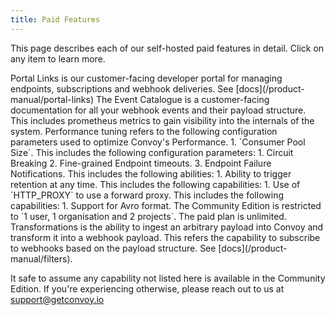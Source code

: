 ```yaml
---
title: Paid Features 
---
```


This page describes each of our self-hosted paid features in detail. Click on any item to learn more.

<AccordionGroup>
  <Accordion title="Portal Links" icon="circle-user">
	Portal Links is our customer-facing developer portal for managing endpoints, subscriptions and webhook deliveries. See [docs](/product-manual/portal-links)
  </Accordion>

  <Accordion title="Events Catalogue" icon="album-collection">
	The Event Catalogue is a customer-facing documentation for all your webhook events and their payload structure. 
  </Accordion>

  <Accordion title="Prometheus Metrics" icon="chart-mixed">
	This includes prometheus metrics to gain visibility into the internals of the system.
  </Accordion>

  <Accordion title="Performance tuning" icon="alien-8bit">
	Performance tuning refers to the following configuration parameters used to optimize Convoy's Performance.
	1. `Consumer Pool Size`. 
  </Accordion>

  <Accordion title="Advanced Endpoint Management" icon="webhook">
	This includes the following configuration parameters:
	1. Circuit Breaking
	2. Fine-grained Endpoint timeouts.
	3. Endpoint Failure Notifications.
  </Accordion>

  <Accordion title="Advanced Webhooks Retention" icon="database">
	This includes the following abilities:
	1. Ability to trigger retention at any time. 
  </Accordion>

  <Accordion title="Role-Based Access Controls" icon="lock">
  </Accordion>

  <Accordion title="Static IPs and Forward Proxy Routing" icon="shield-halved">
	This includes the following capabilities:
	1. Use of `HTTP_PROXY` to use a forward proxy.

  </Accordion>

  <Accordion title="Advanced Message Broker Integration" icon="arrow-progress">
	This includes the following capabilities:
	1. Support for Avro format.
  </Accordion>

  <Accordion title="Unlimited Users, Organisations and Projects" icon="users-line">
	The Community Edition is restricted to `1 user, 1 organisation and 2 projects`. The paid plan is unlimited.
  </Accordion>

  <Accordion title="Webhook Transformations with Javascript" icon="js">
	Transformations is the ability to ingest an arbitrary payload into Convoy and transform it into a webhook payload.
  </Accordion>

  <Accordion title="Advanced Webhook Subscription" icon="js">
	This refers the capability to subscribe to webhooks based on the payload structure. See [docs](/product-manual/filters).
  </Accordion>
</AccordionGroup>

It safe to assume any capability not listed here is available in the Community Edition. If you're experiencing otherwise, please reach out to us at support@getconvoy.io
